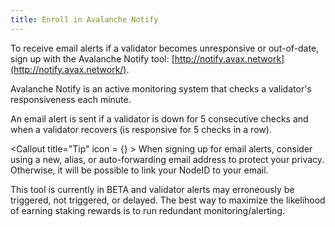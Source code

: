 ```yaml
---
title: Enroll in Avalanche Notify
---
```


To receive email alerts if a validator becomes unresponsive or out-of-date, sign up with the Avalanche Notify tool: [http://notify.avax.network](http://notify.avax.network/).

Avalanche Notify is an active monitoring system that checks a validator's responsiveness each minute.

An email alert is sent if a validator is down for 5 consecutive checks and when a validator recovers (is responsive for 5 checks in a row).

<Callout title="Tip" icon = {<BadgeCheck className="size-5 text-card" fill="green" />} >
When signing up for email alerts, consider using a new, alias, or auto-forwarding email address to protect your privacy. Otherwise, it will be possible to link your NodeID to your email.
</Callout>

<Callout type="warn">
This tool is currently in BETA and validator alerts may erroneously be triggered, not triggered, or delayed. The best way to maximize the likelihood of earning staking rewards is to run redundant monitoring/alerting.
</Callout>